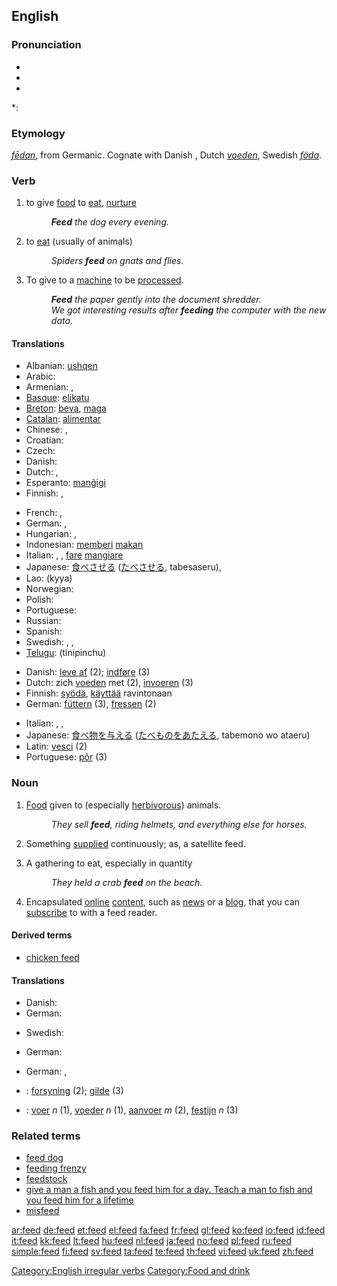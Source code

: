 {{wikipedia|dab=feed}}
==English==

===Pronunciation===
* {{SAMPA|/'fid/}}
* {{IPA|/'fid/}}
* {{audio|en-us-feed.ogg|Audio (US)}}

*: {{rhymes|iːd}}

===Etymology===
{{etyl|ang}} ''[[fedan|fēdan]]'', from Germanic.  Cognate with Danish {{term|føde}}, Dutch ''[[voeden]]'', Swedish ''[[föda]]''.

===Verb===
{{en-verb|feeds|feeding|fed}}

# {{transitive}} to give [[food]] to [[eat]], [[nurture]]
#: '''''Feed''' the dog every evening.''
# {{intransitive}} to [[eat]] (usually of animals)
#: ''Spiders '''feed''' on gnats and flies.''
# {{transitive}} To give to a [[machine]] to be [[process]]ed.
#: '''''Feed''' the paper gently into the document shredder.''
#: ''We got interesting results after '''feeding''' the computer with the new data.''

====Translations====
{{trans-top|to give food to eat}}
* Albanian: [[ushqen]]
* Arabic: {{t|ar|غذى|tr=ghadhdhaa|sc=Arab}}
* Armenian: {{t-|hy|կերակրել|tr=kerakrel|sc=Armn|xs=Armenian}}, {{t-|hy|կերցնել|tr=kerc’nel|sc=Armn|xs=Armenian}}
* [[Basque]]: [[elikatu]]
* [[Breton]]: [[beva]], [[maga]]
* [[Catalan]]: [[alimentar]]
* Chinese: {{t|zh|喂|tr=wèi|sc=Hans}}, {{t|zh|哺育|tr=bǔyù|sc=Hans}}
* Croatian: {{t-|hr|hraniti}}
* Czech: {{t-|cs|krmit}}
* Danish: {{t-|da|fodre}}
* Dutch: {{t+|nl|voeden}}, {{t+|nl|voeren}}
* Esperanto: [[manĝigi]]
* Finnish: {{t+|fi|syöttää}}, {{t+|fi|ruokkia}}
{{trans-mid}}
* French: {{t+|fr|nourrir}}, {{t+|fr|alimenter}}
* German: {{t+|de|füttern}}, {{t-|de|nähren}}
* Hungarian: {{t+|hu|etet}}, {{t+|hu|táplál}}
* Indonesian: [[beri|memberi]] [[makan]]
* Italian: {{t+|it|nutrire}}, {{t+|it|alimentare}}, [[fare]] [[mangiare]]
* Japanese: [[食べさせる]] ([[たべさせる]], tabesaseru),  {{t|ja|飼う|tr=kau|sc=Jpan}}
* Lao: {{Laoo|[[ເກືອ]]}} (kyya)
* Norwegian: {{t+|no|mate}}
* Polish: {{t+|pl|karmić}}
* Portuguese: {{t+|pt|alimentar}}
* Russian: {{t|ru|кормить|tr=kormít'|sc=Cyrl}}
* Spanish: {{t+|es|alimentar}}
* Swedish: {{t+|sv|mata}}, {{t+|sv|nära}}, {{t+|sv|föda}}
* [[Telugu]]: {{t|te|తినిపించు|sc=Telu}} (tinipinchu)
{{trans-bottom}}

{{trans-top|to eat}}
* Danish: [[leve af]] (2); [[indføre]] (3)
* Dutch: zich [[voeden]] met (2), [[invoeren]] (3)
* Finnish: [[syödä]], [[käyttää]] ravintonaan
* German: [[füttern]] (3), [[fressen]] (2)
{{trans-mid}}
* Italian: {{t+|it|nutrirsi}}, {{t-|it|cibarsi}}, {{t+|it|mangiare}}
* Japanese: [[食べ物]]を[[与える]] ([[たべもの]]を[[あたえる]], tabemono wo ataeru)
* Latin: [[vesci]] (2)
* Portuguese: [[pôr]] (3)
{{trans-bottom}}

===Noun===
{{en-noun|s|-}}

# {{uncountable}} [[food|Food]] given to (especially [[herbivor]]ous) animals.
#: ''They sell '''feed''', riding helmets, and everything else for horses.''
# Something [[supply|supplied]] continuously; as, a satellite feed.
# {{countable}} A gathering to eat, especially in quantity
#: ''They held a crab '''feed''' on the beach.''
# {{internet}} Encapsulated [[online]] [[content]], such as [[news]] or a [[blog]], that you can [[subscribe]] to with a feed reader.

====Derived terms====
* [[chicken feed]]

====Translations====
{{trans-top|food given to (especially herbivorous) animals}}
* Danish: {{t+|da|foder|n}}
* German: {{t+|de|Futter|n}}
{{trans-mid}}
* Swedish: {{t|sv|foder|n}}
{{trans-bottom}}

{{trans-top|something supplied continuously; as, a satellite feed}}
* German: {{t+|de|Einspeisung|f}}
{{trans-mid}}
{{trans-bottom}}

{{trans-top|a gathering to eat, especially in quantity}}
* German: {{t+|de|Futtern|n}}, {{t+|de|Fütterung|f}}
{{trans-mid}}
{{trans-bottom}}

{{trans-top|encapsulated online content that you can subscribe to with a feed reader}}
{{trans-mid}}
{{trans-bottom}}

{{checktrans-top}}
* {{ttbc|Danish}}: [[forsyning]] (2); [[gilde]] (3)
* {{ttbc|Dutch}}: [[voer]] ''n'' (1), [[voeder]] ''n'' (1), [[aanvoer]] ''m'' (2), [[festijn]] ''n'' (3)
{{checktrans-bottom}}

===Related terms===
* [[feed dog]]
* [[feeding frenzy]]
* [[feedstock]]
* [[give a man a fish and you feed him for a day. Teach a man to fish and you feed him for a lifetime]]
* [[misfeed]]

[[Category:English irregular verbs]]
[[Category:Food and drink]]

[[ar:feed]]
[[de:feed]]
[[et:feed]]
[[el:feed]]
[[fa:feed]]
[[fr:feed]]
[[gl:feed]]
[[ko:feed]]
[[io:feed]]
[[id:feed]]
[[it:feed]]
[[kk:feed]]
[[lt:feed]]
[[hu:feed]]
[[nl:feed]]
[[ja:feed]]
[[no:feed]]
[[pl:feed]]
[[ru:feed]]
[[simple:feed]]
[[fi:feed]]
[[sv:feed]]
[[ta:feed]]
[[te:feed]]
[[th:feed]]
[[vi:feed]]
[[uk:feed]]
[[zh:feed]]